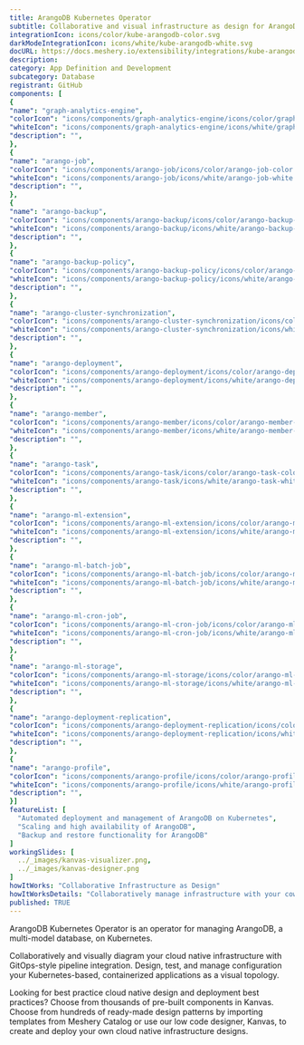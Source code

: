 ```yaml
---
title: ArangoDB Kubernetes Operator
subtitle: Collaborative and visual infrastructure as design for ArangoDB Kubernetes Operator
integrationIcon: icons/color/kube-arangodb-color.svg
darkModeIntegrationIcon: icons/white/kube-arangodb-white.svg
docURL: https://docs.meshery.io/extensibility/integrations/kube-arangodb
description: 
category: App Definition and Development
subcategory: Database
registrant: GitHub
components: [
{
"name": "graph-analytics-engine",
"colorIcon": "icons/components/graph-analytics-engine/icons/color/graph-analytics-engine-color.svg",
"whiteIcon": "icons/components/graph-analytics-engine/icons/white/graph-analytics-engine-white.svg",
"description": "",
},
{
"name": "arango-job",
"colorIcon": "icons/components/arango-job/icons/color/arango-job-color.svg",
"whiteIcon": "icons/components/arango-job/icons/white/arango-job-white.svg",
"description": "",
},
{
"name": "arango-backup",
"colorIcon": "icons/components/arango-backup/icons/color/arango-backup-color.svg",
"whiteIcon": "icons/components/arango-backup/icons/white/arango-backup-white.svg",
"description": "",
},
{
"name": "arango-backup-policy",
"colorIcon": "icons/components/arango-backup-policy/icons/color/arango-backup-policy-color.svg",
"whiteIcon": "icons/components/arango-backup-policy/icons/white/arango-backup-policy-white.svg",
"description": "",
},
{
"name": "arango-cluster-synchronization",
"colorIcon": "icons/components/arango-cluster-synchronization/icons/color/arango-cluster-synchronization-color.svg",
"whiteIcon": "icons/components/arango-cluster-synchronization/icons/white/arango-cluster-synchronization-white.svg",
"description": "",
},
{
"name": "arango-deployment",
"colorIcon": "icons/components/arango-deployment/icons/color/arango-deployment-color.svg",
"whiteIcon": "icons/components/arango-deployment/icons/white/arango-deployment-white.svg",
"description": "",
},
{
"name": "arango-member",
"colorIcon": "icons/components/arango-member/icons/color/arango-member-color.svg",
"whiteIcon": "icons/components/arango-member/icons/white/arango-member-white.svg",
"description": "",
},
{
"name": "arango-task",
"colorIcon": "icons/components/arango-task/icons/color/arango-task-color.svg",
"whiteIcon": "icons/components/arango-task/icons/white/arango-task-white.svg",
"description": "",
},
{
"name": "arango-ml-extension",
"colorIcon": "icons/components/arango-ml-extension/icons/color/arango-ml-extension-color.svg",
"whiteIcon": "icons/components/arango-ml-extension/icons/white/arango-ml-extension-white.svg",
"description": "",
},
{
"name": "arango-ml-batch-job",
"colorIcon": "icons/components/arango-ml-batch-job/icons/color/arango-ml-batch-job-color.svg",
"whiteIcon": "icons/components/arango-ml-batch-job/icons/white/arango-ml-batch-job-white.svg",
"description": "",
},
{
"name": "arango-ml-cron-job",
"colorIcon": "icons/components/arango-ml-cron-job/icons/color/arango-ml-cron-job-color.svg",
"whiteIcon": "icons/components/arango-ml-cron-job/icons/white/arango-ml-cron-job-white.svg",
"description": "",
},
{
"name": "arango-ml-storage",
"colorIcon": "icons/components/arango-ml-storage/icons/color/arango-ml-storage-color.svg",
"whiteIcon": "icons/components/arango-ml-storage/icons/white/arango-ml-storage-white.svg",
"description": "",
},
{
"name": "arango-deployment-replication",
"colorIcon": "icons/components/arango-deployment-replication/icons/color/arango-deployment-replication-color.svg",
"whiteIcon": "icons/components/arango-deployment-replication/icons/white/arango-deployment-replication-white.svg",
"description": "",
},
{
"name": "arango-profile",
"colorIcon": "icons/components/arango-profile/icons/color/arango-profile-color.svg",
"whiteIcon": "icons/components/arango-profile/icons/white/arango-profile-white.svg",
"description": "",
}]
featureList: [
  "Automated deployment and management of ArangoDB on Kubernetes",
  "Scaling and high availability of ArangoDB",
  "Backup and restore functionality for ArangoDB"
]
workingSlides: [
  ../_images/kanvas-visualizer.png,
  ../_images/kanvas-designer.png
]
howItWorks: "Collaborative Infrastructure as Design"
howItWorksDetails: "Collaboratively manage infrastructure with your coworkers synchronously sharing the same designs."
published: TRUE
---
```

<p>
ArangoDB Kubernetes Operator is an operator for managing ArangoDB, a multi-model database, on Kubernetes.
</p>
<p>
    Collaboratively and visually diagram your cloud native infrastructure with GitOps-style pipeline integration. Design, test, and manage configuration your Kubernetes-based, containerized applications as a visual topology.
</p>
<p>
    Looking for best practice cloud native design and deployment best practices? Choose from thousands of pre-built components in Kanvas. Choose from hundreds of ready-made design patterns by importing templates from Meshery Catalog or use our low code designer, Kanvas, to create and deploy your own cloud native infrastructure designs.
</p>

